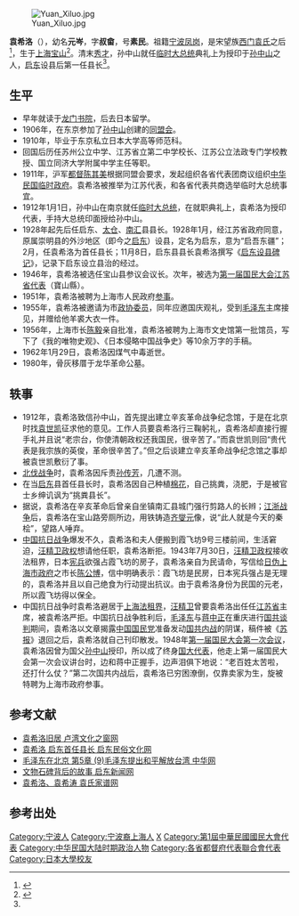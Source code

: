 [[File:Yuan_Xiluo.jpg|thumb]]

'''袁希洛'''（{{bd|1876年||1962年|1月29日}}），幼名'''元岑'''，字'''叔畲'''，号'''素民'''。祖籍[[宁波|宁波]][[凤岗|凤岗]]，是宋望族[[鄞县袁氏|西门袁氏]]之后<ref>{{cite web |url=http://news.163.com/14/0726/02/A21VBEUK00014Q4P.html |title=西门外袁氏：从抗元英雄到慈善家(组图) |publisher=网易 |date=2014-07-26 |accessdate=2016-03-08 |archive-date=2017-03-05 |archive-url=https://web.archive.org/web/20170305013121/http://news.163.com/14/0726/02/A21VBEUK00014Q4P.html |dead-url=no }}</ref>，生于[[上海|上海]][[寶山區_(上海市)|宝山]]<ref name="yuan qidong">{{cite web|url=http://daj.qidong.gov.cn/art/2015/9/16/art_8659_213709.html|title=启东首任县长袁希洛|publisher=启东档案|date=2015-09-16|deadurl=yes|archiveurl=https://web.archive.org/web/20160308113321/http://daj.qidong.gov.cn/art/2015/9/16/art_8659_213709.html|archivedate=2016-03-08|df=|access-date=2016-03-08}}</ref>。清末[[秀才|秀才]]，孙中山就任[[临时大总统|临时大总统]]典礼上为授印于[[孙中山|孙中山]]之人，[[启东|启东]]设县后第一任县长<ref name="yuan qidong"/>。

== 生平 ==
*早年就读于[[龙门书院|龙门书院]]，后去日本留学。
*1906年，在东京参加了[[孙中山|孙中山]]创建的[[同盟会|同盟会]]。
*1910年，毕业于东京私立日本大学高等师范科。
*回国后历任苏州公立中学、江苏省立第二中学校长、江苏公立法政专门学校教授、国立同济大学附属中学主任等职。
*1911年，沪军[[都督|都督]][[陈其美|陈其美]]根据同盟会要求，发起组织各省代表团商议组织[[中華民國臨時政府_(1912年－1913年)|中华民国临时政府]]。袁希洛被推举为江苏代表，和各省代表共商选举临时大总统事宜。
*1912年1月1日，孙中山在南京就任[[临时大总统|临时大总统]]，在就职典礼上，袁希洛为授印代表，手持大总统印面授给孙中山。 
*1928年起先后任启东、[[太仓|太仓]]、[[南汇|南汇]]县县长。1928年1月，经江苏省政府同意，原属崇明县的外沙地区（即今之[[启东|启东]]）设县，定名为启东，意为“启吾东疆”；2月，任袁希洛为首任县长；11月8日，启东县县长袁希洛撰写《[[启东设县碑记|启东设县碑记]]》，记录下启东设立县治的经过。 
*1946年，袁希洛被选任宝山县参议会议长。次年，被选为[[第一届国民大会江苏省代表|第一届国民大会江苏省代表]]（寶山縣）。
*1951年，袁希洛被聘为上海市人民政府[[参事|参事]]。
*1955年，袁希洛被邀请为市[[政协委员|政协委员]]，同年应邀国庆观礼，受到[[毛泽东|毛泽东]]主席接见，并赠给他羊裘大衣一件。
*1956年，上海市长[[陈毅|陈毅]]亲自批准，袁希洛被聘为上海市文史馆第一批馆员，写下了《我的唯物史观》、《日本侵略中国战争史》等10余万字的手稿。
*1962年1月29日，袁希洛因煤气中毒逝世。
*1980年，骨灰移厝于龙华革命公墓。
== 轶事 ==
*1912年，袁希洛致信孙中山，首先提出建立辛亥革命战争纪念馆，于是在北京时找[[袁世凯|袁世凯]]征求他的意见。工作人员要袁希洛行三鞠躬礼，袁希洛却直接行握手礼并且说“老宗台，你使清朝政权还我国民，很辛苦了。”而袁世凯则回“贵代表是我宗族的英俊，革命很辛苦了。”但之后谈建立辛亥革命战争纪念馆之事却被袁世凯敷衍了事。
*[[北伐战争|北伐战争]]时，袁希洛因斥责[[孙传芳|孙传芳]]，几遭不测。
*在当[[启东|启东]]县首任县长时，袁希洛因自己种植[[棉花|棉花]]，自己挑粪，浇肥，于是被官士乡绅讥讽为“挑粪县长”。
*据说，袁希洛在辛亥革命后曾亲自坐镇南汇县城门强行剪路人的长辫；[[江浙战争|江浙战争]]后，袁希洛在宝山路旁厕所边，用铁铸造[[齐燮元|齐燮元]]像，说“此人就是今天的秦桧”，望路人唾弃。
*[[中国抗日战争|中国抗日战争]]爆发不久，袁希洛和夫人便搬到霞飞坊9号三楼前间，生活窘迫，[[汪精卫政权|汪精卫政权]]想请他任职，袁希洛断拒。1943年7月30日，[[汪精卫政权|汪精卫政权]]接收法租界，日本[[宪兵|宪兵]]欲强占霞飞坊的房子，袁希洛亲自为民请命，写信给[[日伪上海市政府|日伪上海市政府]]之市长[[陈公博|陈公博]]，信中明确表示：霞飞坊是民房，日本宪兵强占是无理的，袁希洛并且以自己绝食为行动提出抗议。由于袁希洛身份为民国的元老，所以霞飞坊得以保全。
*中国抗日战争时袁希洛避居于[[上海法租界|上海法租界]]，[[汪精卫|汪精卫]]曾要袁希洛出任任[[江苏省|江苏省]]主席，被袁希洛严拒。中国抗日战争胜利后，[[毛泽东|毛泽东]]与[[蒋中正|蒋中正]]在重庆进行[[国共谈判|国共谈判]]期间，袁希洛以文章揭露[[中国国民党|中国国民党]]准备发动[[国共内战|国共内战]]的阴谋，稿件被《[[苏报|苏报]]》退回之后，袁希洛就自己刊印散发。1948年[[第一届国民大会第一次会议|第一届国民大会第一次会议]]，袁希洛因曾为国父[[孙中山|孙中山]]授印，所以成了终身[[国大代表|国大代表]]，他走上第一届国民大会第一次会议讲台时，边和蒋中正握手，边声泪俱下地说：“老百姓太苦啦，还打什么仗？”第二次国共内战后，袁希洛已穷困潦倒，仅靠卖家为生，旋被特聘为上海市政府参事。

== 参考文献 ==
{{wikisource author}}
* [http://www.lwwhzc.net/whzjc/showinfo/showinfo.aspx?infoid=47af01f4-d149-4486-97d0-9416438160ed&categoryNum=008007&siteid=1 袁希洛旧居 卢湾文化之窗网]{{Dead link|date=2018年6月 |bot=InternetArchiveBot |fix-attempted=no }}
* [http://qidong.qdcoo.com/show/?16-733.html 袁希洛 启东首任县长 启东民俗文化网]{{Dead link|date=2020年7月 |bot=InternetArchiveBot |fix-attempted=yes }}
* [http://club.china.com/data/thread/5688138/2706/47/41/7_1.html 毛泽东在北京 第5章 (9)毛泽东提出和平解放台湾 中华网]{{Dead link|date=2018年7月 |bot=InternetArchiveBot |fix-attempted=yes }}
* [https://web.archive.org/web/20080927014957/http://www.qidongnews.com/html/2008-9/200892575002.htm 文物石碑背后的故事 启东新闻网]
* [https://web.archive.org/web/20100423140359/http://www.yuanscn.com/web/Article/culture/people/hongx/200612/116.html 袁希洛、袁希涛 袁氏家谱网]

== 参考出处 ==
{{reflist|2}}

{{宝山三袁}}
{{中华民国各省都督府代表联合会上海会议代表}}
{{Authority control}}
{{DEFAULTSORT:Yuan袁}}
[[Category:宁波人|Category:宁波人]]
[[Category:宁波裔上海人|Category:宁波裔上海人]]
[[Category:西门袁氏|X]]
[[Category:第1屆中華民國國民大會代表|Category:第1屆中華民國國民大會代表]]
[[Category:中华民国大陆时期政治人物|Category:中华民国大陆时期政治人物]]
[[Category:各省都督府代表聯合會代表|Category:各省都督府代表聯合會代表]]
[[Category:日本大學校友|Category:日本大學校友]]